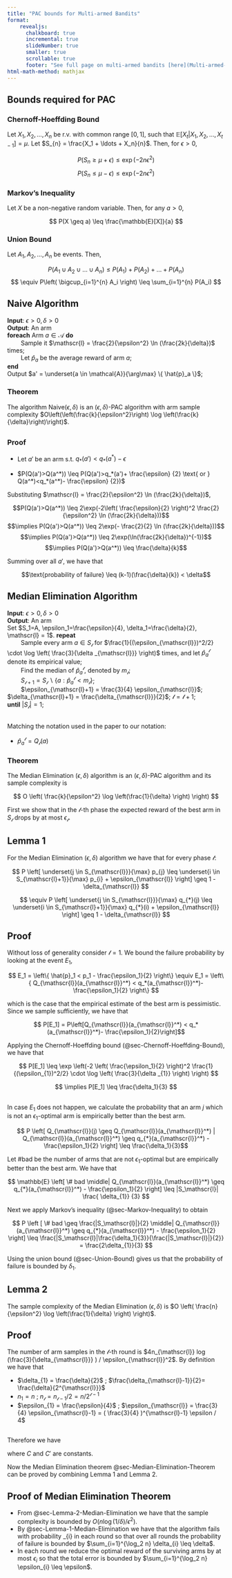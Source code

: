 ```yaml
---
title: "PAC bounds for Multi-armed Bandits"
format:
    revealjs:
      chalkboard: true
      incremental: true
      slideNumber: true
      smaller: true
      scrollable: true
      footer: "See full page on multi-armed bandits [here](Multi-armed-bandits.qmd)"
html-math-method: mathjax
---
```


## Bounds required for PAC

### Chernoff-Hoeffding Bound {#sec-Chernoff-Hoeffding-Bound}

::: {.fragment}
Let $X_1, X_2, \ldots, X_n$ be r.v. with common range $[0,1]$, such that $\mathbb{E}[X_t|X_1, X_2, \ldots, X_{t-1}] = \mu$. Let $S_{n} = \frac{X_1 + \ldots + X_n}{n}$. Then, for $\epsilon > 0$,
:::

::: {.fragment}
$$ P(S_n \geq \mu + \epsilon) \leq \exp(-2n\epsilon^2) $$
$$ P(S_n \leq \mu - \epsilon) \leq \exp(-2n\epsilon^2) $$
:::

### Markov's Inequality {#sec-Markov-Inequality}

::: {.fragment}
Let $X$ be a non-negative random variable. Then, for any $a > 0$,
:::
::: {.fragment}
$$ P(X \geq a) \leq \frac{\mathbb{E}[X]}{a} $$
:::


### Union Bound {#sec-Union-Bound}

::: {.fragment}
Let $A_1, A_2, \ldots, A_n$ be events. Then,
:::
::: {.fragment}
$$ P(A_1 \cup A_2 \cup \ldots \cup A_n) \leq P(A_1) + P(A_2) + \ldots + P(A_n) $$ $$ \equiv P\left( \bigcup_{i=1}^{n} A_i \right) \leq \sum_{i=1}^{n} P(A_i) $$
:::

## Naive Algorithm

::: {.fragment}

| **Input**: $\epsilon > 0, \delta >0$
| **Output**: An arm
| **foreach** Arm $a \in \mathcal{A}$ **do**
|         Sample it $\mathscr{l} = \frac{2}{\epsilon^2} \ln (\frac{2k}{\delta})$ times;
|         Let $\hat{p}_a$ be the average reward of arm $a$;
| **end**
| Output $a' = \underset{a \in \mathcal{A}}{\arg\max} \{ \hat{p}_a \}$;

:::

::: {.fragment}
### Theorem {#sec-Naive-Theorem}
:::

::: {.fragment}
The algorithm Naive($\epsilon, \delta$) is an ($\epsilon, \delta$)-PAC algorithm with arm sample complexity $O\left(\left(\frac{k}{\epsilon^2}\right) \log \left(\frac{k}{\delta}\right)\right)$.
:::

##
### Proof {#sec-Naive-Proof}

- Let $a'$ be an arm s.t. $q_*(a')<q_*(a^*)-\epsilon$

- $P(Q(a')>Q(a^*)) \leq P(Q(a')>q_*(a')+ \frac{\epsilon} {2} \text{ or } Q(a^*)<q_*(a^*)- \frac{\epsilon} {2})$

::: {.fragment}

```{=tex}
\begin{aligned}
P(Q(a')>Q(a^*)) &\leq P(Q(a')>q_*(a')+ \frac{\epsilon}{2} \text{ or } Q(a^*)<q_*(a^*)- \frac{\epsilon}{2}) \\
&\leq P(Q(a')>q_*(a')+ \frac{\epsilon}{2}) + P(Q(a^*)<q_*(a^*)- \frac{\epsilon}{2}) \\
&\leq 2\exp(-2\left( \frac{\epsilon}{2} \right)^2 \mathscr{l})
\end{aligned}
```
:::

::: {.fragment}
Substituting $\mathscr{l} = \frac{2}{\epsilon^2} \ln (\frac{2k}{\delta})$,
:::
::: {.fragment}
$$P(Q(a')>Q(a^*)) \leq 2\exp(-2\left( \frac{\epsilon}{2} \right)^2 \frac{2}{\epsilon^2} \ln (\frac{2k}{\delta}))$$ $$\implies P(Q(a')>Q(a^*)) \leq 2\exp(- \frac{2}{2} \ln (\frac{2k}{\delta}))$$ $$\implies P(Q(a')>Q(a^*)) \leq 2\exp(\ln(\frac{2k}{\delta})^{-1})$$ $$\implies P(Q(a')>Q(a^*)) \leq \frac{\delta}{k}$$

:::

::: {.fragment}
Summing over all $a'$, we have that
:::
::: {.fragment}
$$\text{probability of failure} \leq (k-1)(\frac{\delta}{k}) < \delta$$

:::

## Median Elimination Algorithm

::: {.fragment}
| **Input**: $\epsilon > 0, \delta >0$
| **Output**: An arm
| Set $S_1=A, \epsilon_1=\frac{\epsilon}{4}, \delta_1=\frac{\delta}{2}, \mathscr{l} = 1$. **repeat**
|         Sample every arm $a \in S_{\mathscr{l}}$ for $\frac{1}{(\epsilon_{\mathscr{l}})^2/2} \cdot \log \left( \frac{3}{\delta _{\mathscr{l}}} \right)$ times, and let $\hat{p}_a^{\mathscr{l}}$ denote its empirical value;
|         Find the median of $\hat{p}_a^{\mathscr{l}}$, denoted by $m_{\mathscr{l}}$;
|         $S_{\mathscr{l}+1} = S_{\mathscr{l}} \backslash \{ a : \hat{p}_a^{\mathscr{l}} < m_{\mathscr{l}} \}$;
|         $\epsilon_{\mathscr{l}+1} = \frac{3}{4} \epsilon_{\mathscr{l}}$; $\delta_{\mathscr{l}+1} = \frac{\delta_{\mathscr{l}}}{2}$; $\mathscr{l} = \mathscr{l} + 1$;
| **until** $\left|S_{\mathscr{l}}\right| = 1$;

:::

##
::: {.fragment}
Matching the notation used in the paper to our notation:

- $\hat{p}_a^{\mathscr{l}} = Q_{\mathscr{l}}(a)$
:::

::: {.fragment}
### Theorem {#sec-Median-Elimination-Theorem}
:::

::: {.fragment}
The Median Elimination ($\epsilon, \delta$) algorithm is an ($\epsilon, \delta$)-PAC algorithm and its sample complexity is
:::

::: {.fragment}
$$ O \left( \frac{k}{\epsilon^2} \log \left(\frac{1}{\delta} \right) \right) $$
:::

::: {.fragment}
First we show that in the $\mathscr{l}$-th phase the expected reward of the best arm in $S_{\mathscr{l}}$ drops by at most $\epsilon_{\mathscr{l}}$.
:::

## Lemma 1 {#sec-Lemma-1-Median-Elimination}

::: {.fragment}
For the Median Elimination ($\epsilon, \delta$) algorithm we have that for every phase $\mathscr{l}$:
:::

::: {.fragment}
$$ P \left[ \underset{j \in S_{\mathscr{l}}}{\max} p_{j} \leq \underset{i \in S_{\mathscr{l}+1}}{\max} p_{i} + \epsilon_{\mathscr{l}} \right] \geq 1 - \delta_{\mathscr{l}} $$

:::

::: {.fragment}
$$ \equiv P \left[ \underset{j \in S_{\mathscr{l}}}{\max} q_{*}(j) \leq \underset{i \in S_{\mathscr{l}+1}}{\max} q_{*}(i) + \epsilon_{\mathscr{l}} \right] \geq 1 - \delta_{\mathscr{l}} $$

:::

## Proof {#sec-Lemma-1-Proof}

::: {.fragment}
Without loss of generality consider $\mathscr{l}=1$. We bound the failure probability by looking at the event $E_1$,
:::

::: {.fragment}
$$ E_1 = \left\{ \hat{p}_1 < p_1 - \frac{\epsilon_1}{2} \right\} \equiv E_1 = \left\{ Q_{\mathscr{l}}(a_{\mathscr{l}}^*) < q_*(a_{\mathscr{l}}^*)- \frac{\epsilon_1}{2} \right\} $$

:::

::: {.fragment}
which is the case that the empirical estimate of the best arm is pessimistic. Since we sample sufficiently, we have that
:::
::: {.fragment}
$$ P[E_1] = P\left[Q_{\mathscr{l}}(a_{\mathscr{l}}^*) < q_*(a_{\mathscr{l}}^*)- \frac{\epsilon_1}{2}\right]$$

:::
::: {.fragment}
Applying the Chernoff-Hoeffding bound (@sec-Chernoff-Hoeffding-Bound), we have that
:::
::: {.fragment}
$$ P[E_1] \leq \exp \left(-2 \left( \frac{\epsilon_1}{2} \right)^2 \frac{1}{(\epsilon_{1})^2/2} \cdot \log \left( \frac{3}{\delta _{1}} \right) \right) $$

:::
::: {.fragment}
$$ \implies P[E_1] \leq \frac{\delta_1}{3} $$

:::

##

::: {.fragment}
In case $E_1$ does not happen, we calculate the probability that an arm $j$ which is not an $\epsilon_1$-optimal arm is empirically better than the best arm.
:::

::: {.fragment}
$$ P \left[ Q_{\mathscr{l}}(j) \geq Q_{\mathscr{l}}(a_{\mathscr{l}}^*) | Q_{\mathscr{l}}(a_{\mathscr{l}}^*) \geq q_{*}(a_{\mathscr{l}}^*) - \frac{\epsilon_1}{2} \right] \leq \frac{\delta_1}{3}$$
:::

::: {.fragment}
Let #bad be the number of arms that are not $\epsilon_1$-optimal but are empirically better than the best arm. We have that
:::

::: {.fragment}
$$ \mathbb{E} \left[ \# bad \middle| Q_{\mathscr{l}}(a_{\mathscr{l}}^*) \geq q_{*}(a_{\mathscr{l}}^*) - \frac{\epsilon_1}{2} \right] \leq |S_\mathscr{l}| \frac{ \delta_{1}} {3} $$

:::

::: {.fragment}
Next we apply Markov's inequality (@sec-Markov-Inequality) to obtain
:::

::: {.fragment}
$$ P \left [ \# bad \geq \frac{|S_\mathscr{l}|}{2} \middle| Q_{\mathscr{l}}(a_{\mathscr{l}}^*) \geq q_{*}(a_{\mathscr{l}}^*) - \frac{\epsilon_1}{2} \right] \leq \frac{|S_\mathscr{l}|\frac{\delta_1}{3}}{\frac{|S_\mathscr{l}|}{2}} = \frac{2\delta_{1}}{3} $$

:::

::: {.fragment}
Using the union bound (@sec-Union-Bound) gives us that the probability of failure is bounded by $\delta_1$.
:::

## Lemma 2 {#sec-Lemma-2-Median-Elimination}

::: {.fragment}
The sample complexity of the Median Elimination $(\epsilon, \delta)$ is $O \left( \frac{n}{\epsilon^2} \log \left(\frac{1}{\delta} \right) \right)$.
:::

## Proof {#sec-Lemma-2-Proof}

::: {.fragment}
The number of arm samples in the $\mathscr{l}$-th round is $4n_{\mathscr{l}} log  (\frac{3}{\delta_{\mathscr{l}}} ) / \epsilon_{\mathscr{l}}^2$. By definition we have that
:::

- $\delta_{1} = \frac{\delta}{2}$ ; $\frac{\delta_{\mathscr{l}-1}}{2}= \frac{\delta}{2^{\mathscr{l}}}$
- $n_1 = n$ ; $n_{\mathscr{l}} = n_{\mathscr{l}-1}/2 = n/2^{\mathscr{l}-1}$
- $\epsilon_{1} = \frac{\epsilon}{4}$ ; $\epsilon_{\mathscr{l}} = \frac{3}{4} \epsilon_{\mathscr{l}-1} = ( \frac{3}{4} )^{\mathscr{l}-1} \epsilon / 4$

##

::: {.fragment}
Therefore we have
:::

::: {.fragment}
```{=tex}
\begin{aligned}
\sum\limits_{\mathscr{l} =1}^{\log_2 n} \frac{n_{\mathscr{l} } \log  (3 / \delta_{\mathscr{l} } )} {(\epsilon_{\mathscr{l} }/2)^2} &= 4 \sum\limits_{\mathscr{l} =1}^{\log_2 n} \frac{n/2^{\mathscr{l} -1} \log (2^{\mathscr{l} }3/ \delta)}{((\frac{3}{4})^{\mathscr{l} -1} \epsilon /4)^2} \\
&= 64 \sum\limits_{\mathscr{l} =1}^{\log_2 n} n(\frac{8}{9})^{\mathscr{l} -1} (\frac{\log(1/\delta)}{\epsilon^2} + \frac{\log (3)}{\epsilon^2} + \frac{\mathscr{l} \log (2)}{\epsilon^2}) \\
&\leq 64 \frac{n \log(1/\delta)}{\epsilon^2} \sum\limits_{\mathscr{l} =1}^{\infty} (\frac{8}{9})^{\mathscr{l} -1} (\mathscr{l}C' + C) = O \left( \frac{n \log (1/\delta)}{\epsilon^2} \right)
\end{aligned}
```
:::
::: {.fragment}
where $C$ and $C'$ are constants.
:::

::: {.fragment}
Now the Median Elimination theorem @sec-Median-Elimination-Theorem can be proved by combining Lemma 1 and Lemma 2.
:::

## Proof of Median Elimination Theorem {#sec-Proof-Median-Elimination-Theorem}

- From @sec-Lemma-2-Median-Elimination we have that the sample complexity is bounded by $O \left( n \log (1/\delta) / \epsilon^2 \right)$.
- By @sec-Lemma-1-Median-Elimination we have that the algorithm fails with probability \delta_{i} in each round so that over all rounds the probability of failure is bounded by $\sum_{i=1}^{\log_2 n} \delta_{i} \leq \delta$.
- In each round we reduce the optimal reward of the surviving arms by at most $\epsilon_{i}$ so that the total error is bounded by $\sum_{i=1}^{\log_2 n} \epsilon_{i} \leq \epsilon$.